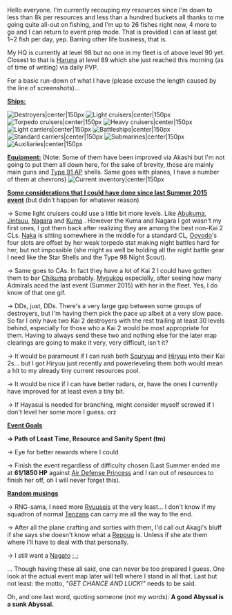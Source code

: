 Hello everyone. I'm currently recouping my resources since I'm down to less than 8k per resources and less than a hundred buckets all thanks to me going quite all-out on fishing, and I'm up to 26 fishes right now, 4 more to go and I can return to event prep mode. That is provided I can at least get 1~2 fish per day, yep. Barring other life business, that is.

My HQ is currently at level 98 but no one in my fleet is of above level 90 yet. Closest to that is [[Haruna]] at level 89 which she just reached this morning (as of time of writing) via daily PVP.

For a basic run-down of what I have (please excuse the length caused by the line of screenshots)...

<u>'''Ships:'''</u>

[[File:DDs.jpg|thumb|Destroyers|center|150px]] [[File:CLs.jpg|thumb|Light cruisers|center|150px]] [[File:CLTs.jpg|thumb|Torpedo cruisers|center|150px]] [[File:CAs.jpg|thumb|Heavy cruisers|center|150px]] [[File:CVLs.jpg|thumb|Light carriers|center|150px]] [[File:BBs.jpg|thumb|Battleships|center|150px]] [[File:Curry-ers.jpg|thumb|Standard carriers|center|150px]] [[File:SSs.jpg|thumb|Submarines|center|150px]] [[File:Others.jpg|thumb|Auxiliaries|center|150px]]

<u>'''Equipment:'''</u> (Note: Some of them have been improved via Akashi but I'm not going to put them all down here, for the sake of brevity, those are mainly main guns and [[Type 91 Armor-Piercing (AP) Shell|Type 91 AP]] shells. Same goes with planes, I have a number of them at chevrons)
[[File:Equips.jpg|thumb|Current inventory|center|150px]]

<u>'''Some considerations that I could have done since last Summer 2015 event'''</u> (but didn't happen for whatever reason)


→ Some light cruisers could use a little bit more levels. Like [[Abukuma]], [[Jintsuu]], [[Nagara]] and [[Kuma]] . However the Kuma and Nagara I got wasn't my first ones, I got them back after realizing they are among the best non-Kai 2 CLs. [[Naka]] is sitting somewhere in the middle for a standard CL, [[Ooyodo]]'s four slots are offset by her weak torpedo stat making night battles hard for her, but not impossible (she might as well be holding all the night battle gear I need like the Star Shells and the Type 98 Night Scout).


→ Same goes to CAs. In fact they have a lot of Kai 2 I could have gotten them to bar [[Chikuma]] probably. [[Myoukou]] especially, after seeing how many Admirals aced the last event (Summer 2015) with her in the fleet. Yes, I do know of that one gif.


→ DDs, just, DDs. There's a very large gap between some groups of destroyers, but I'm having them pick the pace up albeit at a very slow pace. So far I only have two Kai 2 destroyers with the rest trailing at least 30 levels behind, especially for those who a Kai 2 would be most appropriate for them. Having to always send these two and nothing else for the later map clearings are going to make it very, very difficult, isn't it?


→ It would be paramount if I can rush both [[Souryuu]] and [[Hiryuu]] into their Kai 2s... but I got Hiryuu just recently and powerleveling them both would mean a hit to my already tiny current resources pool.


→ It would be nice if I can have better radars, or, have the ones I currently have improved for at least even a tiny bit.

→ If Hayasui is needed for branching, might consider myself screwed if I don't level her some more I guess. orz

<u>'''Event Goals'''</u>

'''→ Path of Least Time, Resource and Sanity Spent (tm)'''

→ Eye for better rewards where I could

→ Finish the event regardless of difficulty chosen (Last Summer ended me at '''61/1850 HP''' against [[Air Defense Princess]] and I ran out of resources to finish her off, oh I will never forget this).

<u>'''Random musings'''</u>

→ RNG-sama, I need more [[Ryuusei]]s at the very least... I don't know if my squadron of normal [[Tenzan]]s can carry me all the way to the end.

→ After all the plane crafting and sorties with them, I'd call out Akagi's bluff if she says she doesn't know what a [[Reppuu]] is. Unless if she ate them where I'll have to deal with that personally.

→ I still want a [[Nagato]] ;_;

... Though having these all said, one can never be too prepared I guess. One look at the actual event map later will tell where I stand in all that. Last but not least: the motto, ''"GET CHANCE AND LUCK!"'' needs to be said.

Oh, and one last word, quoting someone (not my words): '''A good Abyssal is a sunk Abyssal.'''<ac_metadata title="Fall Event 2015 Prep - Just where am I?"> </ac_metadata>